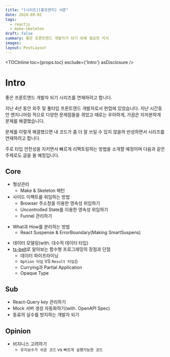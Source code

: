 ```yaml
---
title: "[시리즈][좋프엔지] 서론"
date: 2024-09-02
tags:
  - reactjs
  - make-skeleton
draft: false
summary: 좋은 프론트엔드 개발자가 되기 위해 필요한 지식
images: 
layout: PostLayout
---
```


<TOCInline toc={props.toc} exclude={'Intro'} asDisclosure />

# Intro

좋은 프론트엔드 개발자 되기 시리즈를 연재하려고 합니다.

지난 4년 동안  외주 및 풀타임 프론트엔드 개발자로서 현업에 있었습니다. 지난 시간동안 엔지니어링 적으로 다양한 문제점들을 겪었고 때로는 우아하게, 가끔은 지저분하게 문제를 해결했습니다. 

문제를 이렇게 해결했으면 내 코드가 좀 더 잘 쓰일 수 있지 않을까 반성하면서 시리즈를 연재하려고 합니다.

주로 타입 안전성을 지키면서 빠르게 리팩토링하는 방법을 소개할 예정이며 다음과 같은 주제로도 글을 쓸 예정입니다.

## Core

- 형상관리
	- Make & Skeleton 패턴
- 사이드 이펙트를 위임하는 방법
	- Browser 주소창을 이용한 영속성 위임하기
	- Uncontrolled State를 이용한 영속성 위임하기
	- Funnel 관리하기
* What과 How를 분리하는 방법
	* React Suspense & ErrorBoundary(Making SmartSuspens)
- 데이터 모델링(with. 대수적 데이터 타입)
- [ts-belt](https://mobily.github.io/ts-belt/)로 알아보는 함수형 프로그래밍의 장점과 단점
	- 데이터 파이프라이닝
	- `Option 타입` VS `Result 타입`()
	- Currying과 Partial Application
	- Opaque Type

## Sub

* React-Query key 관리하기
* Mock 서버 생성 자동화하기(with. OpenAPI Spec)
* 동료의 실수를 방지하는 개발자 되기


## Opinion

* 비지니스 고려하기
	* `유지보수가 쉬운 코드` vs `빠르게 실행가능한 코드`